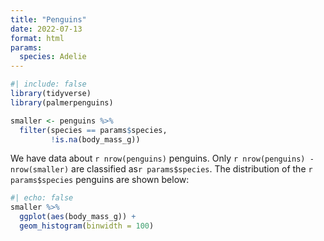 ```yaml
---
title: "Penguins"
date: 2022-07-13
format: html
params:
  species: Adelie
---
```


```r
#| include: false
library(tidyverse)
library(palmerpenguins)

smaller <- penguins %>% 
  filter(species == params$species, 
         !is.na(body_mass_g))
```

We have data about `r nrow(penguins)` penguins. Only
`r nrow(penguins) - nrow(smaller)` are classified as`r params$species`.
The distribution of the `r params$species` penguins are shown below:

```r
#| echo: false
smaller %>% 
  ggplot(aes(body_mass_g)) + 
  geom_histogram(binwidth = 100)
```

